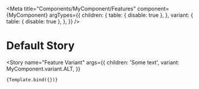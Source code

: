 
<Meta
    title="Components/MyComponent/Features"
    component={MyComponent}
    argTypes={{
        children: {
            table: { disable: true },
        },
        variant: {
            table: { disable: true },
        },
    }}
/>

# Default Story

<Story
    name="Feature Variant"
    args={{
        children: 'Some text',
        variant: MyComponent.variant.ALT,
    }}
>
    {Template.bind({})}
</Story>
